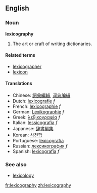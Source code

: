 ==English==

===Noun===
'''lexicography'''

# The art or craft of writing dictionaries.

====Related terms====
*[[lexicographer]]
*[[lexicon]]

==== Translations ====
*Chinese: [[詞典編輯]], [[词典编辑]]
*Dutch: [[lexicografie]] ''f''
*French: [[lexicographie]] ''f''
*German: [[Lexikographie]] ''f''
*Greek: [[λεξικογραφία]] ''f''
*Italian: [[lessicografia]] ''f''
*Japanese: [[辞書編集]]
*Korean: [[사전학]]
*Portuguese: [[lexicografia]] {{f}}
*Russian: [[лексикография]] ''f''
*Spanish: [[lexicografía]] ''f''

===See also===
*[[lexicology]]

[[fr:lexicography]]
[[zh:lexicography]]